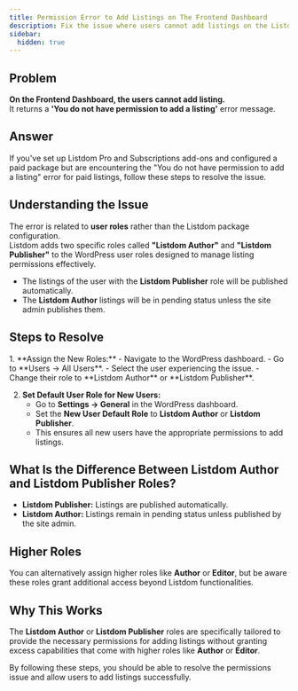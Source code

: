 ```yaml
---
title: Permission Error to Add Listings on The Frontend Dashboard
description: Fix the issue where users cannot add listings on the Listdom Frontend Dashboard due to permission errors.
sidebar:
  hidden: true
---
```



## Problem

**On the Frontend Dashboard, the users cannot add listing.**  
It returns a **'You do not have permission to add a listing'** error message.

## Answer

If you've set up Listdom Pro and Subscriptions add-ons and configured a paid package but are encountering the "You do not have permission to add a listing" error for paid listings, follow these steps to resolve the issue.

## Understanding the Issue

The error is related to **user roles** rather than the Listdom package configuration.  
Listdom adds two specific roles called **"Listdom Author"** and **"Listdom Publisher"** to the WordPress user roles designed to manage listing permissions effectively.  

- The listings of the user with the **Listdom Publisher** role will be published automatically.  
- The **Listdom Author** listings will be in pending status unless the site admin publishes them.

## Steps to Resolve

<Steps>
1. **Assign the New Roles:**  
   - Navigate to the WordPress dashboard.  
   - Go to **Users → All Users**.  
   - Select the user experiencing the issue.  
   - Change their role to **Listdom Author** or **Listdom Publisher**.  

2. **Set Default User Role for New Users:**  
   - Go to **Settings → General** in the WordPress dashboard.  
   - Set the **New User Default Role** to **Listdom Author** or **Listdom Publisher**.  
   - This ensures all new users have the appropriate permissions to add listings.  
</Steps>

## What Is the Difference Between Listdom Author and Listdom Publisher Roles?

- **Listdom Publisher:** Listings are published automatically.  
- **Listdom Author:** Listings remain in pending status unless published by the site admin.  

## Higher Roles

You can alternatively assign higher roles like **Author** or **Editor**, but be aware these roles grant additional access beyond Listdom functionalities.

## Why This Works

The **Listdom Author** or **Listdom Publisher** roles are specifically tailored to provide the necessary permissions for adding listings without granting excess capabilities that come with higher roles like **Author** or **Editor**.  

By following these steps, you should be able to resolve the permissions issue and allow users to add listings successfully.
